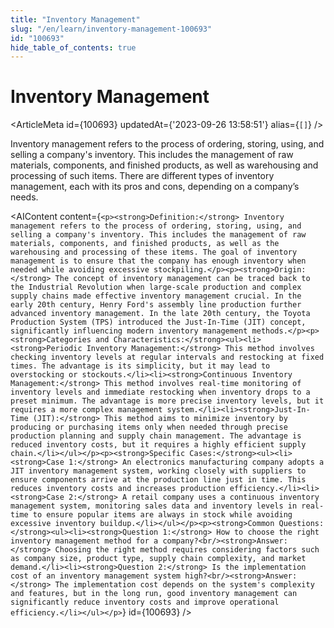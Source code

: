 ```yaml
---
title: "Inventory Management"
slug: "/en/learn/inventory-management-100693"
id: "100693"
hide_table_of_contents: true
---
```



# Inventory Management

<ArticleMeta id={100693} updatedAt={'2023-09-26 13:58:51'} alias={`[]`} />
<div className='border-solid border-b border-t-0 my-4 border-[var(--ifm-color-gray-300)]' />

Inventory management refers to the process of ordering, storing, using, and selling a company's inventory. This includes the management of raw materials, components, and finished products, as well as warehousing and processing of such items. There are different types of inventory management, each with its pros and cons, depending on a company’s needs.

<AIContent content={`<p><strong>Definition:</strong> Inventory management refers to the process of ordering, storing, using, and selling a company's inventory. This includes the management of raw materials, components, and finished products, as well as the warehousing and processing of these items. The goal of inventory management is to ensure that the company has enough inventory when needed while avoiding excessive stockpiling.</p><p><strong>Origin:</strong> The concept of inventory management can be traced back to the Industrial Revolution when large-scale production and complex supply chains made effective inventory management crucial. In the early 20th century, Henry Ford's assembly line production further advanced inventory management. In the late 20th century, the Toyota Production System (TPS) introduced the Just-In-Time (JIT) concept, significantly influencing modern inventory management methods.</p><p><strong>Categories and Characteristics:</strong><ul><li><strong>Periodic Inventory Management:</strong> This method involves checking inventory levels at regular intervals and restocking at fixed times. The advantage is its simplicity, but it may lead to overstocking or stockouts.</li><li><strong>Continuous Inventory Management:</strong> This method involves real-time monitoring of inventory levels and immediate restocking when inventory drops to a preset minimum. The advantage is more precise inventory levels, but it requires a more complex management system.</li><li><strong>Just-In-Time (JIT):</strong> This method aims to minimize inventory by producing or purchasing items only when needed through precise production planning and supply chain management. The advantage is reduced inventory costs, but it requires a highly efficient supply chain.</li></ul></p><p><strong>Specific Cases:</strong><ul><li><strong>Case 1:</strong> An electronics manufacturing company adopts a JIT inventory management system, working closely with suppliers to ensure components arrive at the production line just in time. This reduces inventory costs and increases production efficiency.</li><li><strong>Case 2:</strong> A retail company uses a continuous inventory management system, monitoring sales data and inventory levels in real-time to ensure popular items are always in stock while avoiding excessive inventory buildup.</li></ul></p><p><strong>Common Questions:</strong><ul><li><strong>Question 1:</strong> How to choose the right inventory management method for a company?<br/><strong>Answer:</strong> Choosing the right method requires considering factors such as company size, product type, supply chain complexity, and market demand.</li><li><strong>Question 2:</strong> Is the implementation cost of an inventory management system high?<br/><strong>Answer:</strong> The implementation cost depends on the system's complexity and features, but in the long run, good inventory management can significantly reduce inventory costs and improve operational efficiency.</li></ul></p>`} id={100693} />
